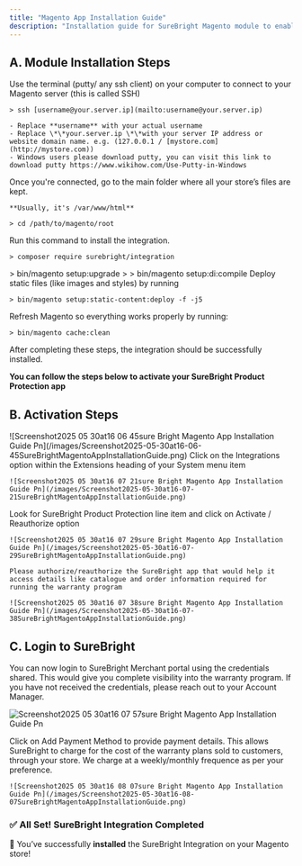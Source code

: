 ```yaml
---
title: "Magento App Installation Guide"
description: "Installation guide for SureBright Magento module to enable product and shipping protection on you website. "
---
```


## A. Module Installation Steps

<AccordionGroup>
  <Accordion title="Access the Server" icon="sparkles">
    Use the terminal (putty/ any ssh client) on your computer to connect to your Magento server (this is called SSH)

    > ssh [username@your.server.ip](mailto:username@your.server.ip)

    - Replace **username** with your actual username
    - Replace \*\*your.server.ip \*\*with your server IP address or website domain name. e.g. (127.0.0.1 / [mystore.com](http://mystore.com))
    - Windows users please download putty, you can visit this link to download putty https://www.wikihow.com/Use-Putty-in-Windows
  </Accordion>
  <Accordion title=" Go to the Magento folder" icon="sparkles">
    Once you're connected, go to the main folder where all your store’s files are kept.

    **Usually, it's /var/www/html**

    > cd /path/to/magento/root
  </Accordion>
  <Accordion title=" Add the Integration">
    Run this command to install the integration.

    > composer require surebright/integration
  </Accordion>
  <Accordion title="Update and Prepare Magento">
    > bin/magento setup:upgrade
    >
    > bin/magento setup:di:compile
  </Accordion>
  <Accordion title="Setup your store visuals">
    Deploy static files (like images and styles) by running

    > bin/magento setup:static-content:deploy -f -j5
  </Accordion>
  <Accordion title="Clear the cache">
    Refresh Magento so everything works properly by running:

    > bin/magento cache:clean
  </Accordion>
</AccordionGroup>

After completing these steps, the integration should be successfully installed.

**You can follow the steps below to activate your SureBright Product Protection app**

## B. Activation Steps

<AccordionGroup>
  <Accordion title=" Login to your Magento Admin Panel" icon="sparkles">
    ![Screenshot2025 05 30at16 06 45sure Bright Magento App Installation Guide Pn](/images/Screenshot2025-05-30at16-06-45SureBrightMagentoAppInstallationGuide.png)
  </Accordion>
  <Accordion title=" Navigate to Integrations" icon="sparkles">
    Click on the Integrations option within the Extensions heading of your System menu item

    ![Screenshot2025 05 30at16 07 21sure Bright Magento App Installation Guide Pn](/images/Screenshot2025-05-30at16-07-21SureBrightMagentoAppInstallationGuide.png)
  </Accordion>
  <Accordion title=" Authorize SureBright">
    Look for SureBright Product Protection line item and click on Activate / Reauthorize option

    ![Screenshot2025 05 30at16 07 29sure Bright Magento App Installation Guide Pn](/images/Screenshot2025-05-30at16-07-29SureBrightMagentoAppInstallationGuide.png)

    Please authorize/reauthorize the SureBright app that would help it access details like catalogue and order information required for running the warranty program

    ![Screenshot2025 05 30at16 07 38sure Bright Magento App Installation Guide Pn](/images/Screenshot2025-05-30at16-07-38SureBrightMagentoAppInstallationGuide.png)
  </Accordion>
</AccordionGroup>

## C. Login to SureBright

You can now login to SureBright Merchant portal using the credentials shared. This would give you complete visibility into the warranty program. If you have not received the credentials, please reach out to your Account Manager.

![Screenshot2025 05 30at16 07 57sure Bright Magento App Installation Guide Pn](/images/Screenshot2025-05-30at16-07-57SureBrightMagentoAppInstallationGuide.png)

<AccordionGroup>
  <Accordion title="Add Payment Method" icon="sparkles">
    Click on Add Payment Method to provide payment details. This allows SureBright to charge for the cost of the warranty plans sold to customers, through your store. We charge at a weekly/monthly frequence as per your preference.

    ![Screenshot2025 05 30at16 08 07sure Bright Magento App Installation Guide Pn](/images/Screenshot2025-05-30at16-08-07SureBrightMagentoAppInstallationGuide.png)
  </Accordion>
</AccordionGroup>

### ✅ **All Set\! SureBright Integration Completed**

🎉 You’ve successfully **installed** the SureBright Integration on your Magento store\!